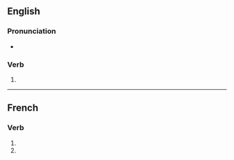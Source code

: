 {{also|blessés}}

==English==

===Pronunciation===
* {{IPA|/ˈblɛsɪz/|lang=en}}

===Verb===
{{head|en|verb form}}

# {{en-third-person singular of|bless}}

----

==French==

===Verb===
{{head|fr|verb form}}

# {{inflection of|blesser||2|s|pres|indc|lang=fr}}
# {{inflection of|blesser||2|s|pres|subj|lang=fr}}